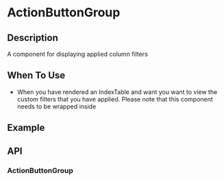 
<Meta title="Components/ActionButtonGroup/Introduction" />

# ActionButtonGroup

## Description

A component for displaying applied column filters

## When To Use

- When you have rendered an IndexTable and want you want to view the custom filters that you have applied. Please note that this component needs to be wrapped inside

## Example

## API

### ActionButtonGroup
